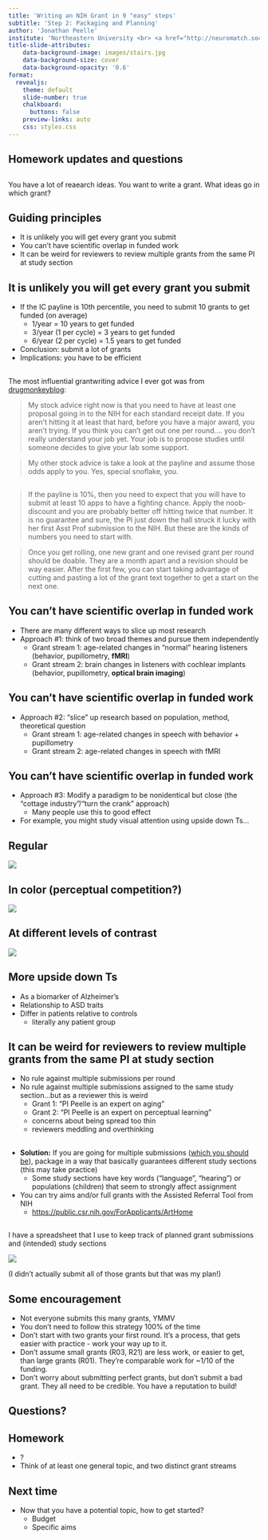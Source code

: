 ```yaml
---
title: 'Writing an NIH Grant in 9 "easy" steps'
subtitle: 'Step 2: Packaging and Planning'
author: 'Jonathan Peelle'
institute: 'Northeastern University <br> <a href="http://neuromatch.social/@jpeelle">@jpeelle@neuromatch.social</a>'
title-slide-attributes:
    data-background-image: images/stairs.jpg
    data-background-size: cover
    data-background-opacity: '0.6'
format:
  revealjs: 
    theme: default
    slide-number: true
    chalkboard: 
      buttons: false
    preview-links: auto
    css: styles.css
---
```





## Homework updates and questions {background-image="images/isec01.jpg" background-repeat="no-repeat" background-opacity=0.5}




##

You have a lot of reaearch ideas. You want to write a grant. What ideas go in which grant?


## Guiding principles

 - It is unlikely you will get every grant you submit
 - You can't have scientific overlap in funded work
 - It can be weird for reviewers to review multiple grants from the same PI at study section


## It is unlikely you will get every grant you submit

 - If the IC payline is 10th percentile, you need to submit 10 grants to get funded (on average)
    - 1/year = 10 years to get funded
    - 3/year (1 per cycle) = 3 years to get funded
    - 6/year (2 per cycle) = 1.5 years to get funded
 - Conclusion: submit a lot of grants
 - Implications: you have to be efficient


## 

The most influential grantwriting advice I ever got was from [drugmonkeyblog](https://drugmonkey.scientopia.org/2013/03/20/so-noob-you-put-in-one-grant-it-didnt-get-funded-and-you-feel-mopey/):


> My stock advice right now is that you need to have at least one proposal going in to the NIH for each standard receipt date. If you aren’t hitting it at least that hard, before you have a major award, you aren’t trying. If you think you can’t get out one per round…. you don’t really understand your job yet. Your job is to propose studies until someone decides to give your lab some support.

> My other stock advice is take a look at the payline and assume those odds apply to you. Yes, special snoflake, you.


## 



> If the payline is 10%, then you need to expect that you will have to submit at least 10 apps to have a fighting chance. Apply the noob-discount and you are probably better off hitting twice that number. It is no guarantee and sure, the PI just down the hall struck it lucky with her first Asst Prof submission to the NIH. But these are the kinds of numbers you need to start with.

> Once you get rolling, one new grant and one revised grant per round should be doable. They are a month apart and a revision should be way easier. After the first few, you can start taking advantage of cutting and pasting a lot of the grant text together to get a start on the next one.



## You can't have scientific overlap in funded work

 - There are many different ways to slice up most research
 - Approach #1: think of two broad themes and pursue them independently
      - Grant stream 1: age-related changes in "normal" hearing listeners (behavior, pupillometry, **fMRI**)
      - Grant stream 2: brain changes in listeners with cochlear implants (behavior, pupillometry, **optical brain imaging**)
 

## You can't have scientific overlap in funded work

- Approach #2: "slice" up research based on population, method, theoretical question
   - Grant stream 1: age-related changes in speech with behavior + pupillometry
   - Grant stream 2: age-related changes in speech with fMRI

## You can't have scientific overlap in funded work

 - Approach #3: Modify a paradigm to be nonidentical but close (the "cottage industry"/"turn the crank" approach)
   - Many people use this to good effect
 - For example, you might study visual attention using upside down Ts...

## Regular

![](images/upside-down-Ts_regular.svg) 

## In color (perceptual competition?)

![](images/upside-down-Ts_color.svg)

## At different levels of contrast

![](images/upside-down-Ts_gray.svg)

## More upside down Ts

 - As a biomarker of Alzheimer's
 - Relationship to ASD traits
 - Differ in patients relative to controls
   - literally any patient group



## It can be weird for reviewers to review multiple grants from the same PI at study section

- No rule against multiple submissions per round
- No rule against multiple submissions assigned to the same study section...but as a reviewer this is weird
   - Grant 1: "PI Peelle is an expert on aging"
   - Grant 2: "PI Peelle is an expert on perceptual learning"
   - concerns about being spread too thin
   - reviewers meddling and overthinking


## 

- **Solution:** If you are going for multiple submissions ([which you should be][dmb]), package in a way that basically guarantees different study sections (this may take practice)
   - Some study sections have key words ("language", "hearing") or populations (children) that seem to strongly affect assignment

- You can try aims and/or full grants with the Assisted Referral Tool from NIH
   - <https://public.csr.nih.gov/ForApplicants/ArtHome>


[dmb]: https://drugmonkey.scientopia.org/2013/03/20/so-noob-you-put-in-one-grant-it-didnt-get-funded-and-you-feel-mopey/






##

I have a spreadsheet that I use to keep track of planned grant submissions and (intended) study sections

![](images/grantplanning.png) 

(I didn't actually submit all of those grants but that was my plan!)

## Some encouragement

 - Not everyone submits this many grants, YMMV
 - You don't need to follow this strategy 100% of the time
 - Don't start with two grants your first round. It's a process, that gets easier with practice - work your way up to it.
 - Don't assume small grants (R03, R21) are less work, or easier to get, than large grants (R01). They're comparable work for ~1/10 of the funding.
 - Don't worry about submitting perfect grants, but don't submit a bad grant. They all need to be credible. You have a reputation to build!



## Questions? {background-image="images/jp01.jpg" background-repeat="no-repeat"}

## Homework

 - ?
 - Think of at least one general topic, and two distinct grant streams





## Next time {background-image="images/huskies01.jpg" background-repeat="no-repeat" background-opacity=0.5}

 - Now that you have a potential topic, how to get started?
    - Budget
    - Specific aims

